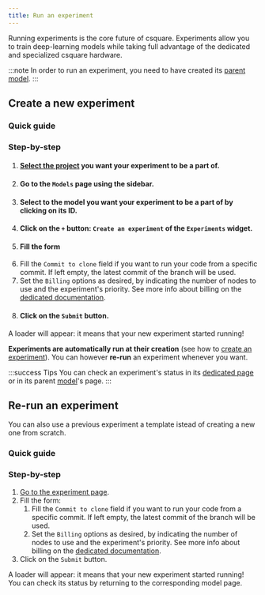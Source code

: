 ```yaml
---
title: Run an experiment
---
```



Running experiments is the core future of csquare.
Experiments allow you to train deep-learning models while taking full advantage of the dedicated and specialized csquare hardware.

:::note
In order to run an experiment, you need to have created its [parent model](../models/create-a-model).
:::

## Create a new experiment

### Quick guide

<VideoPlayer src="https://cdn.csquare.run/docs/webm/create-an-experiment.webm" />

### Step-by-step

1. #### [Select the project](../projects/select-a-project.mdx) you want your experiment to be a part of.
2. #### Go to the `Models` page using the sidebar.
3. #### Select to the model you want your experiment to be a part of by clicking on its ID.
4. #### Click on the `+` button: `Create an experiment` of the `Experiments` widget.
5. #### Fill the form
6. Fill the `Commit to clone` field if you want to run your code from a specific commit. If left empty, the latest commit of the branch will be used.
7. Set the `Billing` options as desired, by indicating the number of nodes to use and the experiment's priority. See more info about billing on the [dedicated documentation](../datasets/resources/billing).
8. #### Click on the `Submit` button.

A loader will appear: it means that your new experiment started running!

**Experiments are automatically run at their creation** (see how to [create an experiment](#create-a-new-experiment)). You can however **re-run** an experiment whenever you want.

:::success Tips
You can check an experiment's status in its [dedicated page](go-to-the-experiment-page) or in its parent [model](../models/introduction)'s page.
:::

## Re-run an experiment

You can also use a previous experiment a template istead of creating a new one from scratch.

### Quick guide

<VideoPlayer src="https://cdn.csquare.run/docs/webm/re-run-an-experiment.webm" />

### Step-by-step

1. [Go to the experiment page](go-to-the-experiment-page).
2. Fill the form:
   1. Fill the `Commit to clone` field if you want to run your code from a specific commit. If left empty, the latest commit of the branch will be used.
   2. Set the `Billing` options as desired, by indicating the number of nodes to use and the experiment's priority. See more info about billing on the [dedicated documentation](../datasets/resources/billing).
3. Click on the `Submit` button.

A loader will appear: it means that your new experiment started running! You can check its status by returning to the corresponding model page.

